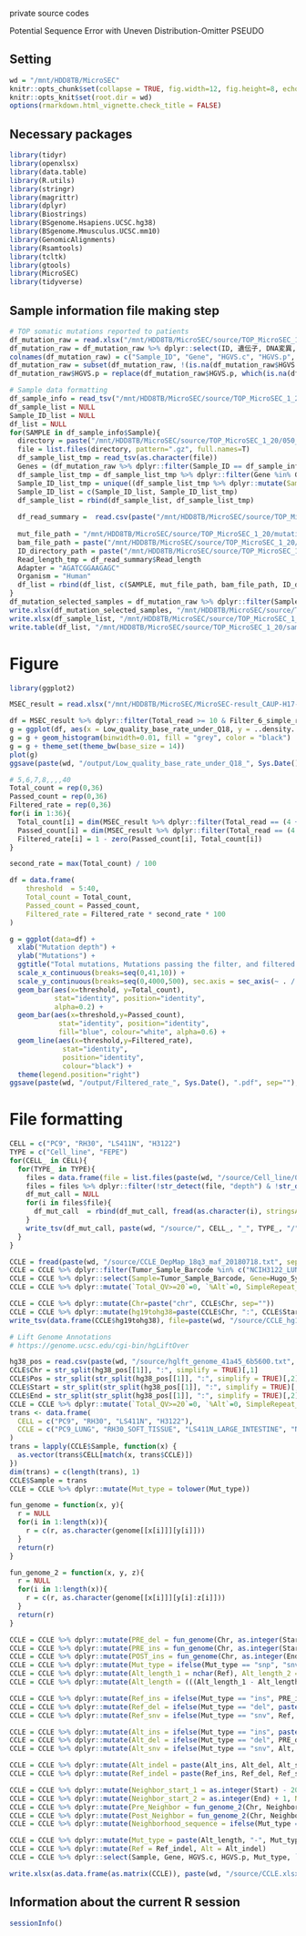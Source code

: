 private source codes

Potential Sequence Error with Uneven Distribution-Omitter
PSEUDO

## Setting
```r
wd = "/mnt/HDD8TB/MicroSEC"
knitr::opts_chunk$set(collapse = TRUE, fig.width=12, fig.height=8, echo=TRUE, warning=FALSE, message=TRUE, comment = "#>")
knitr::opts_knit$set(root.dir = wd)
options(rmarkdown.html_vignette.check_title = FALSE)
```

## Necessary packages
```r
library(tidyr)
library(openxlsx)
library(data.table)
library(R.utils)
library(stringr)
library(magrittr)
library(dplyr)
library(Biostrings)
library(BSgenome.Hsapiens.UCSC.hg38)
library(BSgenome.Mmusculus.UCSC.mm10)
library(GenomicAlignments)
library(Rsamtools)
library(tcltk)
library(gtools)
library(MicroSEC)
library(tidyverse)
```

## Sample information file making step
```r
# TOP somatic mutations reported to patients
df_mutation_raw = read.xlsx("/mnt/HDD8TB/MicroSEC/source/TOP_MicroSEC_1_20/TOP315_summary.xlsx", sheet = 3)
df_mutation_raw = df_mutation_raw %>% dplyr::select(ID, 遺伝子, DNA変異, アミノ酸変異, `アリル頻度・リード数・コピー数・LRRスウスウ`, マップ率, 平均深度, 総リード数スウ, ユニークリード率)
colnames(df_mutation_raw) = c("Sample_ID", "Gene", "HGVS.c", "HGVS.p", "Freq_info", "Mapped_rate", "Mean_depth", "Total_reads", "Unique_read_rate")
df_mutation_raw = subset(df_mutation_raw, !(is.na(df_mutation_raw$HGVS.c)))
df_mutation_raw$HGVS.p = replace(df_mutation_raw$HGVS.p, which(is.na(df_mutation_raw$HGVS.p)), "_")

# Sample data formatting
df_sample_info = read_tsv("/mnt/HDD8TB/MicroSEC/source/TOP_MicroSEC_1_20/Sample_initial_list.txt")
df_sample_list = NULL
Sample_ID_list = NULL
df_list = NULL
for(SAMPLE in df_sample_info$Sample){
  directory = paste("/mnt/HDD8TB/MicroSEC/source/TOP_MicroSEC_1_20/050_make_mutation_list_", SAMPLE, sep="") 
  file = list.files(directory, pattern=".gz", full.names=T)
  df_sample_list_tmp = read_tsv(as.character(file))
  Genes = (df_mutation_raw %>% dplyr::filter(Sample_ID == df_sample_info[df_sample_info$Sample == SAMPLE,"Sample_ID"][[1]]))$Gene
  df_sample_list_tmp = df_sample_list_tmp %>% dplyr::filter(Gene %in% Genes)
  Sample_ID_list_tmp = unique((df_sample_list_tmp %>% dplyr::mutate(Sample_ID = df_sample_info[df_sample_info$Sample == SAMPLE,"Sample_ID"][[1]]))$Sample_ID)
  Sample_ID_list = c(Sample_ID_list, Sample_ID_list_tmp)
  df_sample_list = rbind(df_sample_list, df_sample_list_tmp)
  
  df_read_summary =  read.csv(paste("/mnt/HDD8TB/MicroSEC/source/TOP_MicroSEC_1_20/051_read_summary_", SAMPLE, "/", SAMPLE, "_RS.txt", sep=""), header=TRUE, stringsAsFactors=FALSE, sep="\t")
  
  mut_file_path = "/mnt/HDD8TB/MicroSEC/source/TOP_MicroSEC_1_20/mutation_info.xlsx"
  bam_file_path = paste("/mnt/HDD8TB/MicroSEC/source/TOP_MicroSEC_1_20/090_merge_bam_", SAMPLE, "/", SAMPLE, ".realigned.bam", sep="")
  ID_directory_path = paste("/mnt/HDD8TB/MicroSEC/source/TOP_MicroSEC_1_20/020_mut_call_", SAMPLE, sep="")
  Read_length_tmp = df_read_summary$Read_length
  Adapter = "AGATCGGAAGAGC"
  Organism = "Human"
  df_list = rbind(df_list, c(SAMPLE, mut_file_path, bam_file_path, ID_directory_path, Read_length_tmp, Adapter, Organism))
}
df_mutation_selected_samples = df_mutation_raw %>% dplyr::filter(Sample_ID  %in% Sample_ID_list)
write.xlsx(df_mutation_selected_samples, "/mnt/HDD8TB/MicroSEC/source/TOP_MicroSEC_1_20/mutation_selected.xlsx")
write.xlsx(df_sample_list, "/mnt/HDD8TB/MicroSEC/source/TOP_MicroSEC_1_20/mutation_info.xlsx")
write.table(df_list, "/mnt/HDD8TB/MicroSEC/source/TOP_MicroSEC_1_20/sample_info.tsv", append = FALSE, quote = FALSE, sep = "\t", row.names = FALSE,col.names = FALSE)


```

# Figure
```r
library(ggplot2)

MSEC_result = read.xlsx("/mnt/HDD8TB/MicroSEC/MicroSEC-result_CAUP-H17-08384-1-T_NS_TDv3_2020-11-05.xlsx", sheet = 1)

df = MSEC_result %>% dplyr::filter(Total_read >= 10 & Filter_6_simple_repeat == FALSE & Filter_8_mutation_at_homopolymer == FALSE)
g = ggplot(df, aes(x = Low_quality_base_rate_under_Q18, y = ..density..,))
g = g + geom_histogram(binwidth=0.01, fill = "grey", color = "black")
g = g + theme_set(theme_bw(base_size = 14))
plot(g)
ggsave(paste(wd, "/output/Low_quality_base_rate_under_Q18_", Sys.Date(), ".pdf", sep=""), plot=g, width=5, height=4)

# 5,6,7,8,,,,40
Total_count = rep(0,36)
Passed_count = rep(0,36)
Filtered_rate = rep(0,36)
for(i in 1:36){
  Total_count[i] = dim(MSEC_result %>% dplyr::filter(Total_read == (4 + i) & Filter_6_simple_repeat == FALSE & Filter_8_mutation_at_homopolymer == FALSE))[1]
  Passed_count[i] = dim(MSEC_result %>% dplyr::filter(Total_read == (4 + i) & Filter_6_simple_repeat == FALSE & Filter_8_mutation_at_homopolymer == FALSE & MSEC_result_filter_12345 == FALSE))[1]
  Filtered_rate[i] = 1 - zero(Passed_count[i], Total_count[i])
}

second_rate = max(Total_count) / 100

df = data.frame(
    threshold  = 5:40,
    Total_count = Total_count,
    Passed_count = Passed_count,
    Filtered_rate = Filtered_rate * second_rate * 100
)

g = ggplot(data=df) +
  xlab("Mutation depth") +
  ylab("Mutations") +
  ggtitle("Total mutations, Mutations passing the filter, and filtered rate.") +
  scale_x_continuous(breaks=seq(0,41,10)) +
  scale_y_continuous(breaks=seq(0,4000,500), sec.axis = sec_axis(~ . / second_rate, name = "Filtered rate(%)")) +
  geom_bar(aes(x=threshold, y=Total_count),
           stat="identity", position="identity", 
           alpha=0.2) + 
  geom_bar(aes(x=threshold,y=Passed_count),
            stat="identity", position="identity",
            fill="blue", colour="white", alpha=0.6) +
  geom_line(aes(x=threshold,y=Filtered_rate), 
             stat="identity",
             position="identity",
             colour="black") +
  theme(legend.position="right")
ggsave(paste(wd, "/output/Filtered_rate_", Sys.Date(), ".pdf", sep=""), plot=g, width=10, height=8)

```


# File formatting
```r
CELL = c("PC9", "RH30", "LS411N", "H3122")
TYPE = c("Cell_line", "FEPE")
for(CELL_ in CELL){
  for(TYPE_ in TYPE){
    files = data.frame(file = list.files(paste(wd, "/source/Cell_line/013_make_vcf_", CELL_, "_", TYPE_, "_Ag_TDv4", sep=""), pattern=".gz", full.names=T))
    files = files %>% dplyr::filter(!str_detect(file, "depth") & !str_detect(file, "tbi") & !str_detect(file, "finish"))
    df_mut_call = NULL
    for(i in files$file){
      df_mut_call  = rbind(df_mut_call, fread(as.character(i), stringsAsFactors=FALSE, header=TRUE, sep="\t") %>% dplyr::filter(Alt != "_"))
    }
    write_tsv(df_mut_call, paste(wd, "/source/", CELL_, "_", TYPE_, "/", CELL_, "_", TYPE_, "_Ag_TDv4.gz", sep=""))
  }
}

CCLE = fread(paste(wd, "/source/CCLE_DepMap_18q3_maf_20180718.txt", sep=""), stringsAsFactors=FALSE, header=TRUE, sep="\t")
CCLE = CCLE %>% dplyr::filter(Tumor_Sample_Barcode %in% c("NCIH3122_LUNG", "RH30_SOFT_TISSUE", "PC9_LUNG", "LS411N_LARGE_INTESTINE"))
CCLE = CCLE %>% dplyr::select(Sample=Tumor_Sample_Barcode, Gene=Hugo_Symbol, HGVS.c=cDNA_Change, HGVS.p=Protein_Change, Chr=Chromosome, Pos=Start_position, Start=Start_position, End=End_position, Strand=Strand, Mut_type=Variant_Type, Ref=Reference_Allele, Alt=Tumor_Seq_Allele1)
CCLE = CCLE %>% dplyr::mutate(`Total_QV>=20`=0, `%Alt`=0, SimpleRepeat_TRF=NA, Neighborhood_sequence="", Transition=NA)

CCLE = CCLE %>% dplyr::mutate(Chr=paste("chr", CCLE$Chr, sep=""))
CCLE = CCLE %>% dplyr::mutate(hg19tohg38=paste(CCLE$Chr, ":", CCLE$Start, "-", CCLE$End, sep=""))
write_tsv(data.frame(CCLE$hg19tohg38), file=paste(wd, "/source/CCLE_hg19tohg38.txt", sep=""), col_names=FALSE)

# Lift Genome Annotations
# https://genome.ucsc.edu/cgi-bin/hgLiftOver

hg38_pos = read.csv(paste(wd, "/source/hglft_genome_41a45_6b5600.txt", sep=""), header=FALSE, sep="\t")
CCLE$Chr = str_split(hg38_pos[[1]], ":", simplify = TRUE)[,1]
CCLE$Pos = str_split(str_split(hg38_pos[[1]], ":", simplify = TRUE)[,2], "-", simplify = TRUE)[,1]
CCLE$Start = str_split(str_split(hg38_pos[[1]], ":", simplify = TRUE)[,2], "-", simplify = TRUE)[,1]
CCLE$End = str_split(str_split(hg38_pos[[1]], ":", simplify = TRUE)[,2], "-", simplify = TRUE)[,2]
CCLE = CCLE %>% dplyr::mutate(`Total_QV>=20`=0, `%Alt`=0, SimpleRepeat_TRF="NA", Transition="NA")
trans <- data.frame(
  CELL = c("PC9", "RH30", "LS411N", "H3122"),
  CCLE = c("PC9_LUNG", "RH30_SOFT_TISSUE", "LS411N_LARGE_INTESTINE", "NCIH3122_LUNG")
)
trans = lapply(CCLE$Sample, function(x) {
  as.vector(trans$CELL[match(x, trans$CCLE)])
})
dim(trans) = c(length(trans), 1)
CCLE$Sample = trans
CCLE = CCLE %>% dplyr::mutate(Mut_type = tolower(Mut_type))

fun_genome = function(x, y){
  r = NULL
  for(i in 1:length(x)){
    r = c(r, as.character(genome[[x[i]]][y[i]]))
  }
  return(r)
}

fun_genome_2 = function(x, y, z){
  r = NULL
  for(i in 1:length(x)){
    r = c(r, as.character(genome[[x[i]]][y[i]:z[i]]))
  }
  return(r)
}

CCLE = CCLE %>% dplyr::mutate(PRE_del = fun_genome(Chr, as.integer(Start)-1))
CCLE = CCLE %>% dplyr::mutate(PRE_ins = fun_genome(Chr, as.integer(Start)))
CCLE = CCLE %>% dplyr::mutate(POST_ins = fun_genome(Chr, as.integer(End)))
CCLE = CCLE %>% dplyr::mutate(Mut_type = ifelse(Mut_type == "snp", "snv", Mut_type))
CCLE = CCLE %>% dplyr::mutate(Alt_length_1 = nchar(Ref), Alt_length_2 = nchar(Alt))
CCLE = CCLE %>% dplyr::mutate(Alt_length = (((Alt_length_1 - Alt_length_2) + abs(Alt_length_1 - Alt_length_2)) / 2) + Alt_length_2)

CCLE = CCLE %>% dplyr::mutate(Ref_ins = ifelse(Mut_type == "ins", PRE_ins, ""))
CCLE = CCLE %>% dplyr::mutate(Ref_del = ifelse(Mut_type == "del", paste(PRE_del, Ref, sep=""), ""))
CCLE = CCLE %>% dplyr::mutate(Ref_snv = ifelse(Mut_type == "snv", Ref, ""))

CCLE = CCLE %>% dplyr::mutate(Alt_ins = ifelse(Mut_type == "ins", paste(PRE_ins, Alt, sep=""), ""))
CCLE = CCLE %>% dplyr::mutate(Alt_del = ifelse(Mut_type == "del", PRE_del, ""))
CCLE = CCLE %>% dplyr::mutate(Alt_snv = ifelse(Mut_type == "snv", Alt, ""))

CCLE = CCLE %>% dplyr::mutate(Alt_indel = paste(Alt_ins, Alt_del, Alt_snv, sep=""))
CCLE = CCLE %>% dplyr::mutate(Ref_indel = paste(Ref_ins, Ref_del, Ref_snv, sep=""))

CCLE = CCLE %>% dplyr::mutate(Neighbor_start_1 = as.integer(Start) - 20, Neighbor_end_1 = as.integer(Start) - 1)
CCLE = CCLE %>% dplyr::mutate(Neighbor_start_2 = as.integer(End) + 1, Neighbor_end_2 = as.integer(End) + 20)
CCLE = CCLE %>% dplyr::mutate(Pre_Neighbor = fun_genome_2(Chr, Neighbor_start_1, Neighbor_end_1))
CCLE = CCLE %>% dplyr::mutate(Post_Neighbor = fun_genome_2(Chr, Neighbor_start_2, Neighbor_end_2))
CCLE = CCLE %>% dplyr::mutate(Neighborhood_sequence = ifelse(Mut_type == "ins", paste(Pre_Neighbor, Alt_indel, POST_ins, str_sub(Post_Neighbor, 1, 19), sep=""), ifelse(Mut_type == "del", paste(Pre_Neighbor, Post_Neighbor, sep=""), paste(Pre_Neighbor, Alt, Post_Neighbor, sep=""))))

CCLE = CCLE %>% dplyr::mutate(Mut_type = paste(Alt_length, "-", Mut_type, sep=""))
CCLE = CCLE %>% dplyr::mutate(Ref = Ref_indel, Alt = Alt_indel)
CCLE = CCLE %>% dplyr::select(Sample, Gene, HGVS.c, HGVS.p, Mut_type, `Total_QV>=20`, `%Alt`, Chr, Pos, Ref, Alt, SimpleRepeat_TRF, Neighborhood_sequence, Transition)

write.xlsx(as.data.frame(as.matrix(CCLE)), paste(wd, "/source/CCLE.xlsx", sep=""))
```


## Information about the current R session
```r
sessionInfo()
```
